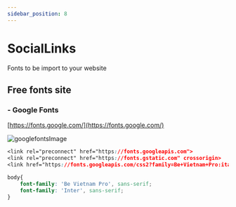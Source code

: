 ```yaml
---
sidebar_position: 8
---
```

# SocialLinks

Fonts to be import to your website

## Free fonts site

### - Google Fonts 
[https://fonts.google.com/](https://fonts.google.com/)

![googlefontsImage](../../../public/img/behance.jpg)

```css title="Demo of import fonts to website"
<link rel="preconnect" href="https://fonts.googleapis.com">
<link rel="preconnect" href="https://fonts.gstatic.com" crossorigin>
<link href="https://fonts.googleapis.com/css2?family=Be+Vietnam+Pro:ital,wght@1,300&family=Inter&display=swap" rel="stylesheet">

body{
    font-family: 'Be Vietnam Pro', sans-serif;
    font-family: 'Inter', sans-serif;
}
```
